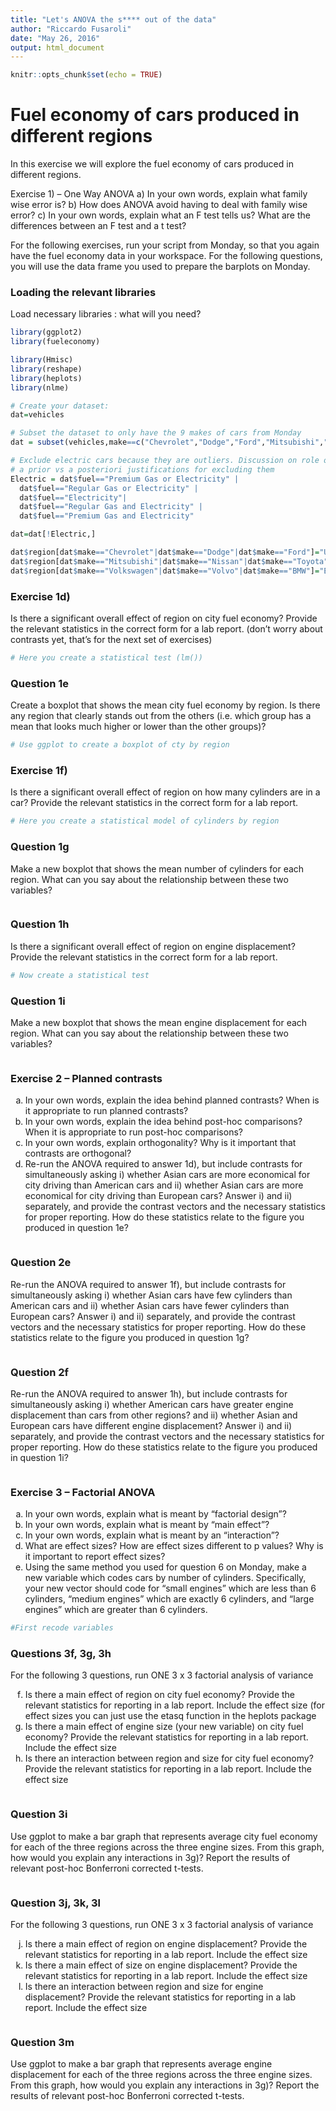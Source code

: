 ```yaml
---
title: "Let's ANOVA the s**** out of the data"
author: "Riccardo Fusaroli"
date: "May 26, 2016"
output: html_document
---
```


```r
knitr::opts_chunk$set(echo = TRUE)
```

# Fuel economy of cars produced in different regions

In this exercise we will explore the fuel economy of cars produced in different regions.

Exercise 1) – One Way ANOVA
a)	In your own words, explain what family wise error is? 
b)	How does ANOVA avoid having to deal with family wise error?
c)	In your own words, explain what an F test tells us? What are the differences between an F test and a t test?

For the following exercises, run your script from Monday, so that you again have the fuel economy data in your workspace. For the following questions, you will use the data frame you used to prepare the barplots on Monday.

### Loading the relevant libraries

Load necessary libraries : what will you need?

```r

library(ggplot2)
library(fueleconomy)

library(Hmisc)
library(reshape)
library(heplots)
library(nlme)

# Create your dataset:
dat=vehicles

# Subset the dataset to only have the 9 makes of cars from Monday
dat = subset(vehicles,make==c("Chevrolet","Dodge","Ford","Mitsubishi","Nissan","Toyota","Volvo","Volkswagen","BMW"))

# Exclude electric cars because they are outliers. Discussion on role of outliers and 
# a prior vs a posteriori justifications for excluding them
Electric = dat$fuel=="Premium Gas or Electricity" | 
  dat$fuel=="Regular Gas or Electricity" | 
  dat$fuel=="Electricity"|
  dat$fuel=="Regular Gas and Electricity" | 
  dat$fuel=="Premium Gas and Electricity"

dat=dat[!Electric,]

dat$region[dat$make=="Chevrolet"|dat$make=="Dodge"|dat$make=="Ford"]="US"
dat$region[dat$make=="Mitsubishi"|dat$make=="Nissan"|dat$make=="Toyota"]="Asia"
dat$region[dat$make=="Volkswagen"|dat$make=="Volvo"|dat$make=="BMW"]="EU"

```

### Exercise 1d)

Is there a significant overall effect of region on city fuel economy? Provide the relevant statistics in the correct form for a lab report. (don’t worry about contrasts yet, that’s for the next set of exercises)

```r

# Here you create a statistical test (lm())

```

### Question 1e

Create a boxplot that shows the mean city fuel economy by region. Is there any region that clearly stands out from the others (i.e. which group has a mean that looks much higher or lower than the other groups)? 

```r

# Use ggplot to create a boxplot of cty by region

```

### Exercise 1f)	

Is there a significant overall effect of region on how many cylinders are in a car? Provide the relevant statistics in the correct form for a lab report.

```r

# Here you create a statistical model of cylinders by region

```

### Question 1g

Make a new boxplot that shows the mean number of cylinders for each region. What can you say about the relationship between these two variables?

```r


```

### Question 1h

Is there a significant overall effect of region on engine displacement? Provide the relevant statistics in the correct form for a lab report.

```r

# Now create a statistical test

```

### Question 1i

Make a new boxplot that shows the mean engine displacement for each region. What can you say about the relationship between these two variables?

```r

```

### Exercise 2 – Planned contrasts

a)	In your own words, explain the idea behind planned contrasts? When is it appropriate to run planned contrasts?
b)	In your own words, explain the idea behind post-hoc comparisons? When it is appropriate to run post-hoc comparisons?
c)	In your own words, explain orthogonality? Why is it important that contrasts are orthogonal?
d)	Re-run the ANOVA required to answer 1d), but include contrasts for simultaneously asking i) whether Asian cars are more economical for city driving than American cars and  ii) whether Asian cars are more economical for city driving than European cars? Answer i) and ii) separately, and provide the contrast vectors and the necessary statistics for proper reporting. How do these statistics relate to the figure you produced in question 1e?

```r


```

### Question 2e

Re-run the ANOVA required to answer 1f), but include contrasts for simultaneously asking i) whether Asian cars have few cylinders than American cars and  ii) whether Asian cars have fewer cylinders than European cars? Answer i) and ii) separately, and provide the contrast vectors and the necessary statistics for proper reporting. How do these statistics relate to the figure you produced in question 1g? 

```r

```

### Question 2f

Re-run the ANOVA required to answer 1h), but include contrasts for simultaneously asking i) whether American cars have greater engine displacement than cars from other regions? and ii) whether Asian and European cars have different engine displacement? Answer i) and ii) separately, and provide the contrast vectors and the necessary statistics for proper reporting. How do these statistics relate to the figure you produced in question 1i?

```r


```

### Exercise 3 – Factorial ANOVA

a)	In your own words, explain what is meant by “factorial design”?
b)	In your own words, explain what is meant by “main effect”?
c)	In your own words, explain what is meant by an “interaction”?
d)	What are effect sizes? How are effect sizes different to p values? Why is it important to report effect sizes?
e)	Using the same method you used for question 6 on Monday, make a new variable which codes cars by number of cylinders. Specifically, your new vector should code for “small engines” which are less than 6 cylinders, “medium engines” which are exactly 6 cylinders, and “large engines” which are greater than 6 cylinders.

```r

#First recode variables


```

### Questions 3f, 3g, 3h

For the following 3 questions, run ONE 3 x 3 factorial analysis of variance 

f)	Is there a main effect of region on city fuel economy? Provide the relevant statistics for reporting in a lab report. Include the effect size (for effect sizes you can just use the etasq function in the heplots package 
g)	Is there a main effect of engine size (your new variable) on city fuel economy? Provide the relevant statistics for reporting in a lab report. Include the effect size
h)	Is there an interaction between region and size for city fuel economy? Provide the relevant statistics for reporting in a lab report. Include the effect size

```r

```

### Question 3i

Use ggplot to make a bar graph that represents average city fuel economy for each of the three regions across the three engine sizes. From this graph, how would you explain any interactions in 3g)? Report the results of relevant post-hoc Bonferroni corrected t-tests.

```r


```

### Question 3j, 3k, 3l

For the following 3 questions, run ONE 3 x 3 factorial analysis of variance 

j)	Is there a main effect of region on engine displacement? Provide the relevant statistics for reporting in a lab report. Include the effect size
k)	Is there a main effect of size on engine displacement? Provide the relevant statistics for reporting in a lab report. Include the effect size
l)	Is there an interaction between region and size for engine displacement? Provide the relevant statistics for reporting in a lab report. Include the effect size

```r


```

### Question 3m

Use ggplot to make a bar graph that represents average engine displacement for each of the three regions across the three engine sizes. From this graph, how would you explain any interactions in 3g)? Report the results of relevant post-hoc Bonferroni corrected t-tests.

```r


```
